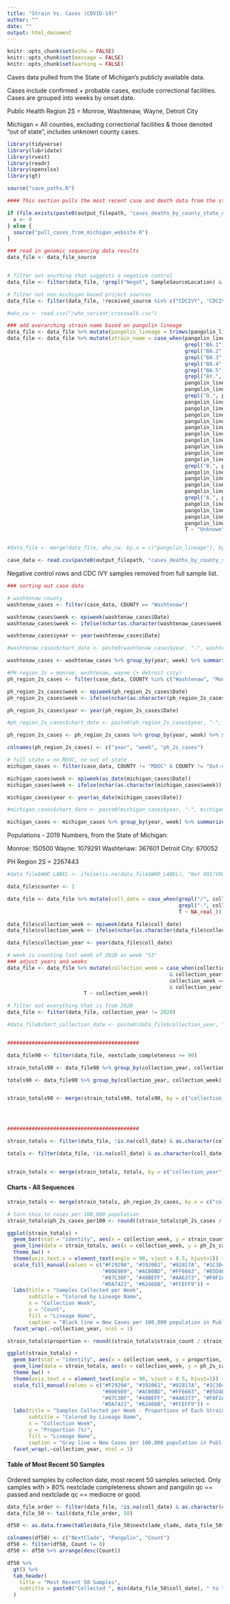 ```yaml
---
title: "Strain Vs. Cases (COVID-19)"
author: ""
date: ""
output: html_document
---
```


```r
knitr::opts_chunk$set(echo = FALSE)
knitr::opts_chunk$set(message = FALSE)
knitr::opts_chunk$set(warning = FALSE)
```


Cases data pulled from the State of Michigan's publicly available data. 

Cases include confirmed + probable cases, exclude correctional facilities. Cases are grouped into weeks by onset date. 

Public Health Region 2S = Monroe, Washtenaw, Wayne, Detroit City

Michigan = All counties, excluding correctional facilities & those denoted "out of state", includes unknown county cases.


```r
library(tidyverse)
library(lubridate)
library(rvest)
library(readr)
library(openxlsx)
library(gt)

source("save_paths.R")

```

```r
#### This section pulls the most recent case and death data from the state of michigan

if (file.exists(paste0(output_filepath, "cases_deaths_by_county_state_of_michigan_", gsub("-", "", Sys.Date()), ".csv"))){
  x <- 0
} else {
  source("pull_cases_from_michigan_website.R")
}

```


```r

### read in genomic sequencing data results
data_file <- data_file_source


# filter out anything that suggests a negative control
data_file <- filter(data_file, !grepl("Negat", SampleSourceLocation) & !grepl("HeLa", sample_id) & !grepl("NC_", sample_id))

# filter out non-michigan based project sources
data_file <- filter(data_file, !received_source %in% c("CDCIVY", "CDCIVY4", "RVTN", "BSL3"))

#who_cw <- read.csv("/who_variant_crosswalk.csv")

### add overarching strain name based on pangolin lineage
data_file <- data_file %>% mutate(pangolin_lineage = trimws(pangolin_lineage))
data_file <- data_file %>% mutate(strain_name = case_when(pangolin_lineage == "B.1.1.529" ~ "Omicron",
                                                          grepl("BA.1", pangolin_lineage) ~ "Omicron BA.1 Type", 
                                                          grepl("BA.2", pangolin_lineage) ~ "Omicron BA.2 Type", 
                                                          grepl("BA.3", pangolin_lineage) ~ "Omicron BA.3 Type", 
                                                          grepl("BA.4", pangolin_lineage) ~ "Omicron BA.4 Type", 
                                                          grepl("BA.5", pangolin_lineage) ~ "Omicron BA.5 Type", 
                                                          grepl("AY.", pangolin_lineage) ~ "Delta", 
                                                          pangolin_lineage == "B.1.617.2" ~ "Delta", 
                                                          pangolin_lineage == "B.1.1.7" ~ "Alpha", 
                                                          grepl("Q.", pangolin_lineage) ~ "Alpha",
                                                          pangolin_lineage == "B.1.351" ~ "Beta", 
                                                          pangolin_lineage == "P.1" ~ "Gamma", 
                                                          pangolin_lineage == "B.1.427" ~ "Epsilon",
                                                          pangolin_lineage == "B.1.429" ~ "Epsilon",
                                                          pangolin_lineage == "B.1.525" ~ "Eta",
                                                          pangolin_lineage == "B.1.526" ~ "Iota",
                                                          pangolin_lineage == "B.1.617.1" ~ "Kappa",
                                                          pangolin_lineage == "B.1.621" ~ "Mu",
                                                          pangolin_lineage == "B.1.621.1" ~ "Mu",
                                                          pangolin_lineage == "P.2" ~ "Zeta",
                                                          grepl("B.", pangolin_lineage) ~ "Original B", 
                                                          pangolin_lineage == "B" ~ "Original B",
                                                          pangolin_lineage == "D.2" ~ "Original B",
                                                          pangolin_lineage == "R.1" ~ "Original B",
                                                          pangolin_lineage == "C.37" ~ "Original B",
                                                          grepl("A.", pangolin_lineage) ~ "Original A",
                                                          pangolin_lineage == "A" ~ "Original A",
                                                          pangolin_lineage == "" ~ "No Call",
                                                          pangolin_lineage == "None" ~ "No Call",
                                                          pangolin_lineage == "Unassigned" ~ "No Call",
                                                          T ~ "Unknown"))


#data_file <- merge(data_file, who_cw, by.x = c("pangolin_lineage"), by.y = c("pango_lineage"), all.x = TRUE)

case_data <- read.csv(paste0(output_filepath, "cases_deaths_by_county_state_of_michigan_", gsub("-", "", Sys.Date()), ".csv"))

```

Negative control rows and CDC IVY samples removed from full sample list. 


```r

### sorting out case data

# washtenaw county
washtenaw_cases <- filter(case_data, COUNTY == "Washtenaw")

washtenaw_cases$week <- epiweek(washtenaw_cases$Date)
washtenaw_cases$week <- ifelse(nchar(as.character(washtenaw_cases$week)) == 1, paste0("0", as.character(washtenaw_cases$week)), as.character(washtenaw_cases$week)) 

washtenaw_cases$year <- year(washtenaw_cases$Date)

#washtenaw_cases$chart_date <- paste0(washtenaw_cases$year, "-", washtenaw_cases$week)

washtenaw_cases <- washtenaw_cases %>% group_by(year, week) %>% summarize(case_cases = sum(Cases, na.rm = TRUE))

#PH region 2s = monroe, washtenaw, wayne (+ detroit city)
ph_region_2s_cases <- filter(case_data, COUNTY %in% c("Washtenaw", "Monroe", "Wayne", "Detroit City"))

ph_region_2s_cases$week <- epiweek(ph_region_2s_cases$Date)
ph_region_2s_cases$week <- ifelse(nchar(as.character(ph_region_2s_cases$week)) == 1, paste0("0", as.character(ph_region_2s_cases$week)), as.character(ph_region_2s_cases$week)) 

ph_region_2s_cases$year <- year(ph_region_2s_cases$Date)

#ph_region_2s_cases$chart_date <- paste0(ph_region_2s_cases$year, "-", ph_region_2s_cases$week)

ph_region_2s_cases <- ph_region_2s_cases %>% group_by(year, week) %>% summarize(case_cases = sum(Cases, na.rm = TRUE))

colnames(ph_region_2s_cases) <- c("year", "week", "ph_2s_cases")

# full state = no MDOC, no out of state
michigan_cases <- filter(case_data, COUNTY != "MDOC" & COUNTY != "Out-of-State")

michigan_cases$week <- epiweek(as_date(michigan_cases$Date))
michigan_cases$week <- ifelse(nchar(as.character(michigan_cases$week)) == 1, paste0("0", as.character(michigan_cases$week)), as.character(michigan_cases$week)) 

michigan_cases$year <- year(as_date(michigan_cases$Date))

#michigan_cases$chart_date <- paste0(michigan_cases$year, "-", michigan_cases$week)

michigan_cases <- michigan_cases %>% group_by(year, week) %>% summarize(case_cases = sum(Cases, na.rm = TRUE))


```

Populations - 2019 Numbers, from the State of Michigan: 

Monroe: 150500
Wayne: 1079291
Washtenaw: 367601
Detroit City: 670052

PH Region 2S = 2267443

```r
#data_file$WHO_LABEL <- ifelse(is.na(data_file$WHO_LABEL), "Not VOI/VOC", data_file$WHO_LABEL)

data_file$counter <- 1

data_file <- data_file %>% mutate(coll_date = case_when(grepl("/", coll_date) ~ as.POSIXct(coll_date, format = "%m/%d/%Y"), 
                                                        grepl("-", coll_date) ~ as.POSIXct(coll_date, format = "%Y-%m-%d"), 
                                                        T ~ NA_real_))

data_file$collection_week <- epiweek(data_file$coll_date)
data_file$collection_week <- ifelse(nchar(as.character(data_file$collection_week)) == 1, paste0("0", as.character(data_file$collection_week)), as.character(data_file$collection_week)) 

data_file$collection_year <- year(data_file$coll_date)

# week is counting last week of 2020 as week "53"
### adjust years and weeks
data_file <- data_file %>% mutate(collection_week = case_when(collection_week == "53" 
                                                     & collection_year == "2021" ~ "01", 
                                                     collection_week == "52" 
                                                     & collection_year == "2022" ~ "01",
                         T ~ collection_week))

# filter out everything that is from 2020
data_file <- filter(data_file, collection_year != 2020)

#data_file$chart_collection_date <- paste0(data_file$collection_year, "-", data_file$collection_week)


###########################################

data_file90 <- filter(data_file, nextclade_completeness >= 90)

strain_totals90 <- data_file90 %>% group_by(collection_year, collection_week, strain_name) %>% summarize(strain_count = sum(counter, na.rm = TRUE))

totals90 <- data_file90 %>% group_by(collection_year, collection_week) %>% summarize(total = sum(counter, na.rm = TRUE))


strain_totals90 <- merge(strain_totals90, totals90, by = c("collection_year", "collection_week"), all = TRUE)




###########################################

strain_totals <- filter(data_file, !is.na(coll_date) & as.character(coll_date) != "" & nextclade_completeness > 80 & pangolin_status == "passed_qc" & nextclade_qcOverallStatus %in% c("good", "mediocre")) %>% group_by(collection_year, collection_week, strain_name) %>% summarize(strain_count = sum(counter, na.rm = TRUE))

totals <- filter(data_file, !is.na(coll_date) & as.character(coll_date) != "" & as.numeric(nextclade_completeness) > 80 & pangolin_status == "passed_qc" & nextclade_qcOverallStatus %in% c("good", "mediocre")) %>% group_by(collection_year, collection_week) %>% summarize(total = sum(counter, na.rm = TRUE))


strain_totals <- merge(strain_totals, totals, by = c("collection_year", "collection_week"), all = TRUE)

```


#### Charts - All Sequences 

```r

strain_totals <- merge(strain_totals, ph_region_2s_cases, by.x = c("collection_year", "collection_week"), by.y = c("year", "week"), all.x = TRUE)

# turn this to cases per 100,000 population
strain_totals$ph_2s_cases_per100 <- round((strain_totals$ph_2s_cases / 2267443) * 100000, 1)

ggplot(strain_totals) + 
  geom_bar(stat = "identity", aes(x = collection_week, y = strain_count, fill = strain_name)) + 
  geom_line(data = strain_totals, aes(x = collection_week, y = ph_2s_cases_per100), color = "black", group = 1, alpha = 0.6, size = 1) +
  theme_bw() + 
  theme(axis.text.x = element_text(angle = 90, vjust = 0.5, hjust=1)) + 
  scale_fill_manual(values = c("#F2929A", "#392061", "#92817A", "#1C3041", "#0BC18A", 
                               "#006989", "#ACB0BD", "#FF6663", "#85D4FF",  
                               "#87C38F", "#48BEFF", "#AA6373", "#F0F2A6", 
                               "#DA7422", "#62466B", "#FCEFF9")) + 
  labs(title = "Samples Collected per Week", 
       subtitle = "Colored by Lineage Name", 
       x = "Collection Week", 
       y = "Count", 
       fill = "Lineage Name", 
       caption = "Black line = New Cases per 100,000 population in Public Health Region 2S") + 
  facet_wrap(.~collection_year, ncol = 1)

```


```r
strain_totals$proportion <- round((strain_totals$strain_count / strain_totals$total)*100, 1)

ggplot(strain_totals) + 
  geom_bar(stat = "identity", aes(x = collection_week, y = proportion, fill = strain_name)) + 
  geom_line(data = strain_totals, aes(x = collection_week, y = ph_2s_cases_per100/10), color = "gray40", group = 1, alpha = 0.6, size = 2) +
  theme_bw() + 
  theme(axis.text.x = element_text(angle = 90, vjust = 0.5, hjust=1)) + 
  scale_fill_manual(values = c("#F2929A", "#392061", "#92817A", "#1C3041", "#0BC18A", 
                               "#006989", "#ACB0BD", "#FF6663", "#85D4FF",  
                               "#87C38F", "#48BEFF", "#AA6373", "#F0F2A6", 
                               "#DA7422", "#62466B", "#FCEFF9")) +  
  labs(title = "Samples Collected per Week - Proportions of Each Strain", 
       subtitle = "Colored by Lineage Name", 
       x = "Collection Week", 
       y = "Proportion (%)", 
       fill = "Lineage Name", 
       caption = "Gray line = New Cases per 100,000 population in Public Health Region 2S divided by 10") + 
  facet_wrap(.~collection_year, ncol = 1)

```

#### Table of Most Recent 50 Samples

Ordered samples by collection date, most recent 50 samples selected.
Only samples with > 80% nextclade completeness shown and pangolin qc == passed and 
nextclade qc == mediocre or good.

```r

data_file_order <- filter(data_file, !is.na(coll_date) & as.character(coll_date) != "" & nextclade_completeness > 80 & pangolin_status == "passed_qc" & nextclade_qcOverallStatus %in% c("good", "mediocre")) %>% arrange(coll_date)
data_file_50 <- tail(data_file_order, 50)

df50 <- as.data.frame(table(data_file_50$nextclade_clade, data_file_50$pangolin_lineage, useNA = "always"))

colnames(df50) <- c("NextClade", "Pangolin", "Count")
df50 <- filter(df50, Count != 0)
df50 <- df50 %>% arrange(desc(Count))

df50 %>% 
  gt() %>% 
  tab_header(
    title = "Most Recent 50 Samples",
    subtitle = paste0("Collected ", min(data_file_50$coll_date), " to ", max(data_file_50$coll_date))
  ) 
```


